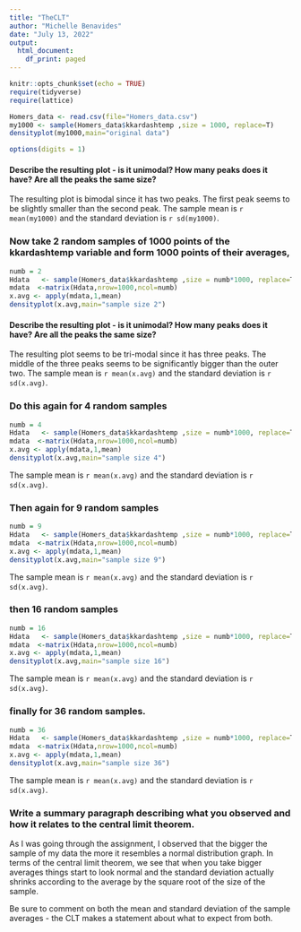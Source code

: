 ```yaml
---
title: "TheCLT"
author: "Michelle Benavides"
date: "July 13, 2022"
output:
  html_document:
    df_print: paged
---
```


```r
knitr::opts_chunk$set(echo = TRUE)
require(tidyverse)
require(lattice)
```

```r
Homers_data <- read.csv(file="Homers_data.csv")
my1000 <- sample(Homers_data$kkardashtemp ,size = 1000, replace=T)
densityplot(my1000,main="original data")

options(digits = 1)
```


#### Describe the resulting plot -  is it unimodal?  How many peaks does it have?  Are all the peaks the same size? 

The resulting plot is bimodal since it has two peaks. The first peak seems to be slightly smaller than the second peak. The sample mean is `r mean(my1000)` and the standard deviation is `r sd(my1000)`.

### Now take 2 random samples of 1000 points of the kkardashtemp variable and form 1000 points of their averages,

```r
numb = 2
Hdata   <- sample(Homers_data$kkardashtemp ,size = numb*1000, replace=T)
mdata  <-matrix(Hdata,nrow=1000,ncol=numb)
x.avg <- apply(mdata,1,mean)
densityplot(x.avg,main="sample size 2")
```

#### Describe the resulting plot -  is it unimodal?  How many peaks does it have?  Are all the peaks the same size? 

The resulting plot seems to be tri-modal since it has three peaks. The middle of the three peaks seems to be significantly bigger than the outer two. The sample mean is `r mean(x.avg)` and the standard deviation is `r sd(x.avg)`.

### Do this again for 4 random samples

```r
numb = 4
Hdata   <- sample(Homers_data$kkardashtemp ,size = numb*1000, replace=T)
mdata  <-matrix(Hdata,nrow=1000,ncol=numb)
x.avg <- apply(mdata,1,mean)
densityplot(x.avg,main="sample size 4")
```

The sample mean is `r mean(x.avg)` and the standard deviation is `r sd(x.avg)`.

### Then again for 9 random samples

```r
numb = 9
Hdata   <- sample(Homers_data$kkardashtemp ,size = numb*1000, replace=T)
mdata  <-matrix(Hdata,nrow=1000,ncol=numb)
x.avg <- apply(mdata,1,mean)
densityplot(x.avg,main="sample size 9")
```

The sample mean is `r mean(x.avg)` and the standard deviation is `r sd(x.avg)`.

### then 16 random samples

```r
numb = 16
Hdata   <- sample(Homers_data$kkardashtemp ,size = numb*1000, replace=T)
mdata  <-matrix(Hdata,nrow=1000,ncol=numb)
x.avg <- apply(mdata,1,mean)
densityplot(x.avg,main="sample size 16")
```

The sample mean is `r mean(x.avg)` and the standard deviation is `r sd(x.avg)`.

### finally for 36 random samples.

```r
numb = 36
Hdata   <- sample(Homers_data$kkardashtemp ,size = numb*1000, replace=T)
mdata  <-matrix(Hdata,nrow=1000,ncol=numb)
x.avg <- apply(mdata,1,mean)
densityplot(x.avg,main="sample size 36")
```

The sample mean is `r mean(x.avg)` and the standard deviation is `r sd(x.avg)`.

### Write a summary paragraph describing what you observed and how it relates to the central limit theorem.

As I was going through the assignment, I observed that the bigger the sample of my data the more it resembles a normal distribution graph. In terms of the central limit theorem, we see that when you take bigger averages things start to look normal and the standard deviation actually shrinks according to the average by the square root of the size of the sample. 

Be sure to comment on both the mean and standard deviation of the sample averages - the CLT makes a statement about what to expect from both.
